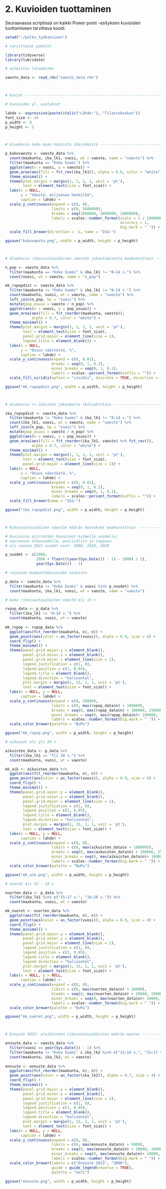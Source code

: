 
# 2. Kuvioiden tuottaminen

Seuraavassa scriptissä on kaikki Power point -esityksen kuvioiden tuottamiseen tarvittava koodi.
```r

setwd("~/polku_työkansioon")

# tarvittavat paketit

library(tidyverse)
library(lubridate)

# aineiston lataaminen

vaesto_data <- read_rds("vaesto_data.rds")



# Kuviot ------------------------------------------------------------------

# kuvioiden yl. asetukset

lahde <- expression(paste(italic("Lähde:"), "Tilastokeskus"))
font_size <- 14
p_width <- 9
p_height <- 5



# Aluekuvio koko maan kaikista ikäryhmistä --------------------------------

p_kokovaesto <- vaesto_data %>% 
  count(maakunta, ika_lk1, vuosi, wt = vaesto, name = "vaesto") %>% 
  filter(maakunta == "Koko Suomi") %>% 
  ggplot(aes(x = vuosi, y = vaesto)) +
  geom_area(aes(fill = fct_rev(ika_lk1)), alpha = 0.6, color = "white")+
  theme_minimal() +
  theme(plot.margin = margin(1, 1, 1, 1, unit = 'pt'), 
        text = element_text(size = font_size)) +
  labs(x = NULL, 
       y = "Väestö, miljoonaa henkilöä",
       caption = lahde) +
  scale_y_continuous(expand = c(0, 0),
                     limits = c(0, 5600000),
                     breaks = seq(1000000, 5600000, 1000000),
                     labels = scales::number_format(scale = 1 / 1000000, 
                                                    accuracy = 1, 
                                                    big.mark = " ")) +
  scale_fill_brewer(direction = -1, name = "Ikä:") 

ggsave("kokovaesto.png", width = p_width, height = p_height)



# Aluekuvio rikosvastuuikäisen väestön jakautumisesta maakunnittain -------

n_pop <- vaesto_data %>% 
  filter(maakunta == "Koko Suomi" & ika_lk1 != "0–14 v.") %>% 
  count(vuosi, wt = vaesto, name = "n_pop")

mk_rvpopdist <- vaesto_data %>% 
  filter(maakunta != "Koko Suomi" & ika_lk1 != "0–14 v.") %>% 
  count(maakunta, vuosi, wt = vaesto, name = "vaesto") %>% 
  left_join(n_pop, by = "vuosi") %>% 
  mutate(pop_osuus = vaesto / n_pop) %>%
  ggplot(aes(x = vuosi, y = pop_osuus)) +
  geom_area(aes(fill = fct_reorder(maakunta, vaesto)), 
            alpha = 0.7, color = "white") +
  theme_minimal() +
  theme(plot.margin = margin(1, 1, 1, 1, unit = 'pt'), 
        text = element_text(size = font_size),
        panel.grid.major = element_line(size = 1),
        legend.title = element_blank()) +
  labs(x = NULL, 
       y = "Osuus väestöstä, %",
       caption = lahde) +
  scale_y_continuous(expand = c(0, 0.01),
                     breaks = seq(0, 1, 0.2),
                     minor_breaks = seq(0, 1, 0.1),
                     labels = scales::percent_format(suffix = "")) +
  scale_fill_viridis(option = "cividis", discrete = TRUE, direction = -1)

ggsave("mk_rvpopdist.png", width = p_width, height = p_height)



# Aluekuvio rv-ikäisten jakaumasta ikäluokittain --------------------------

ika_rvpopdist <- vaesto_data %>% 
  filter(maakunta != "Koko Suomi" & ika_lk1 != "0–14 v.") %>% 
  count(ika_lk1, vuosi, wt = vaesto, name = "vaesto") %>% 
  left_join(n_pop, by = "vuosi") %>% 
  mutate(pop_osuus = vaesto / n_pop) %>% 
  ggplot(aes(x = vuosi, y = pop_osuus)) +
  geom_area(aes(fill = fct_reorder(ika_lk1, vaesto) %>% fct_rev()), 
            alpha = 0.7, color = "white") +
  theme_minimal() +
  theme(plot.margin = margin(1, 1, 1, 1, unit = 'pt'), 
        text = element_text(size = font_size),
        panel.grid.major = element_line(size = 1)) +
  labs(x = NULL, 
       y = "Osuus väestöstä, %",
       caption = lahde) +
  scale_y_continuous(expand = c(0, 0.01),
                     breaks = seq(0, 1, 0.2),
                     minor_breaks = seq(0, 1, 0.1),
                     labels = scales::percent_format(suffix = "")) +
  scale_fill_brewer(name = "Ikä:") 

ggsave("ika_rvpopdist.png", width = p_width, height = p_height)



# Rikosvastuuikäisen väestön määrän muutokset maakunnittain ---------------

# Kuvioissa piirretään havainnot kolmelle vuodelle: 
# seurannan alkuvuodelle, puoliväliin ja loppuun 
# eli vuonna 2021 vuodet ovat: 2000, 2010, 2020

p_vuodet <- c(2000, 
              2000 + floor(((year(Sys.Date()) - 1) - 2000) / 2),
              year(Sys.Date()) - 1)

# rajataan maakuntakuvioiden aineisto

p_data <- vaesto_data %>% 
  filter(maakunta != "Koko Suomi" & vuosi %in% p_vuodet) %>% 
  count(maakunta, ika_lk1, vuosi, wt = vaesto, name = "vaesto") 

# koko rikosvastuuikäinen väestö eli 15 +

rvpop_data <- p_data %>% 
  filter(ika_lk1 != "0–14 v.") %>% 
  count(maakunta, vuosi, wt = vaesto)
  
mk_rvpop <- rvpop_data %>% 
  ggplot(aes(fct_reorder(maakunta, n), n)) +
  geom_point(aes(color = as_factor(vuosi)), alpha = 0.9, size = 4) +
  coord_flip() +
  theme_minimal() +
  theme(panel.grid.major.y = element_blank(),
        panel.grid.minor.y = element_blank(),
        panel.grid.major = element_line(size = 1),
        legend.justification = c(1, 0),
        legend.position = c(1, 0.05),
        legend.title = element_blank(),
        legend.direction = "horizontal",
        plot.margin = margin(1, 15, 1, 1, unit = 'pt'),
        text = element_text(size = font_size)) +
  labs(x = NULL, y = NULL,
       caption = lahde) +
  scale_y_continuous(expand = c(0, 10000),
                     limits = c(0, max(rvpop_data$n) + 100000),
                     breaks = seq(0, max(rvpop_data$n) + 100000, 250000),
                     minor_breaks = seq(0, max(rvpop_data$n)+ 100000, 125000),
                     labels = scales::number_format(big.mark = " ")) +
  scale_color_brewer(palette = "BuPu")

ggsave("mk_rvpop.png", width = p_width, height = p_height)

# aikuiset eli yli 20 v 

aikuisten_data <- p_data %>%  
  filter(ika_lk1 == "Yli 20 v.") %>% 
  count(maakunta, vuosi, wt = vaesto) 

mk_aik <- aikuisten_data %>% 
  ggplot(aes(fct_reorder(maakunta, n), n)) +
  geom_point(aes(color = as_factor(vuosi)), alpha = 0.9, size = 4) +
  coord_flip() +
  theme_minimal() +
  theme(panel.grid.major.y = element_blank(),
        panel.grid.minor.y = element_blank(),
        panel.grid.major = element_line(size = 1),
        legend.justification = c(1, 0),
        legend.position = c(1, 0.05),
        legend.title = element_blank(),
        legend.direction = "horizontal",
        plot.margin = margin(1, 15, 1, 1, unit = 'pt'),
        text = element_text(size = font_size)) +
  labs(x = NULL, y = NULL,
       caption = lahde) +
  scale_y_continuous(expand = c(0, 0),
                     limits = c(0, max(aikuisten_data$n + 100000)),
                     breaks = seq(0, max(aikuisten_data$n) + 100000, 250000),
                     minor_breaks = seq(0, max(aikuisten_data$n)+ 100000, 125000),
                     labels = scales::number_format(big.mark = " ")) +
  scale_color_brewer(palette = "BuPu")

ggsave("mk_aik.png", width = p_width, height = p_height)

# nuoret eli 15 - 20 v

nuorten_data <- p_data %>%
  filter(ika_lk1 %in% c("15–17 v.", "18–20 v.")) %>% 
  count(maakunta, vuosi, wt = vaesto) 

mk_nuoret <- nuorten_data %>% 
  ggplot(aes(fct_reorder(maakunta, n), n)) +
  geom_point(aes(color = as_factor(vuosi)), alpha = 0.9, size = 4) +
  coord_flip() +
  theme_minimal() +
  theme(panel.grid.major.y = element_blank(),
        panel.grid.minor.y = element_blank(),
        panel.grid.major = element_line(size = 1),
        legend.justification = c(1, 0),
        legend.position = c(1, 0.05),
        legend.title = element_blank(),
        legend.direction = "horizontal",
        plot.margin = margin(1, 15, 1, 1, unit = 'pt'),
        text = element_text(size = font_size)) +
  labs(x = NULL, y = NULL,
       caption = lahde) +
  scale_y_continuous(expand = c(0, 0),
                     limits = c(0, max(nuorten_data$n) + 10000),
                     breaks = seq(0, max(nuorten_data$n) + 10000, 20000),
                     minor_breaks = seq(0, max(nuorten_data$n)+ 10000, 10000),
                     labels = scales::number_format(big.mark = " ")) +
  scale_color_brewer(palette = "BuPu")

ggsave("mk_nuoret.png", width = p_width, height = p_height)



# Ennuste 2023: alaikäisten rikosvastuuikäisten määrän muutos --------------

ennuste_data <- vaesto_data %>% 
  filter(vuosi == year(Sys.Date()) - 1) %>% 
  filter(maakunta != "Koko Suomi" & ika_lk2 %in% c("12–14 v.", "15–17 v.")) %>% 
  count(maakunta, ika_lk2, wt = vaesto)
  
ennuste <- ennuste_data %>% 
  ggplot(aes(fct_reorder(maakunta, n), n)) +
  geom_point(aes(color = as_factor(ika_lk2)), alpha = 0.7, size = 4) +
  coord_flip() +
  theme_minimal() +
  theme(panel.grid.major.y = element_blank(),
        panel.grid.minor.y = element_blank(),
        panel.grid.major = element_line(size = 1),
        legend.justification = c(1, 0),
        legend.position = c(1, 0.05),
        legend.title = element_blank(),
        legend.direction = "horizontal",
        plot.margin = margin(1, 15, 1, 1, unit = 'pt'),
        text = element_text(size = font_size)) +
  labs(x = NULL, y = NULL,
       caption = lahde) +
  scale_y_continuous(expand = c(0, 0),
                     limits = c(0, max(ennuste_data$n) + 5000),
                     breaks = seq(0, max(ennuste_data$n) + 10000, 10000),
                     minor_breaks = seq(0, max(ennuste_data$n)+ 10000, 5000),
                     labels = scales::number_format(big.mark = " ")) +
  scale_color_brewer(labels = c("Ennuste 2023", "2000"), 
                     guide = guide_legend(reverse = TRUE),
                     palette = "Set1") 

ggsave("ennuste.png", width = p_width, height = p_height)

```
